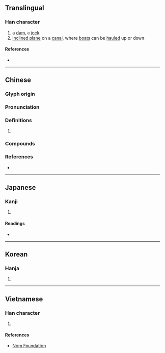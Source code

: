 {{character info}}
==Translingual==

===Han character===
{{Han char|rn=32|rad=土|as=08|sn=11|four=45132|canj=GLE|ids=⿰土隶}}

# a [[dam]], a [[jock]]
# [[inclined plane]] on a [[canal]], where [[boat]]s can be [[haul]]ed up or down

====References====
* {{Han ref|kx=0230.400|dkj=05179|dj=0467.010|hdz=10458.120|uh=57ED|ud=22509|bh=D4B4|bd=54452}}

----

==Chinese==
{{zh-forms}}

===Glyph origin===
{{Han etym}}

===Pronunciation===
{{zh-pron
|m=dài
|c=dai6,doi6
|mc=y
|oc=y
|cat=
}}

===Definitions===
{{zh-hanzi}}

# {{rfdef|zh}}

===Compounds===
{{zh-der|埭堰|陳埭}}

===References===
* {{R:yue:mfccd}}

----

==Japanese==

===Kanji===
{{ja-kanji|grade=|rs=土08}}

# {{rfdef|ja|sort=土08}}

====Readings====
* {{ja-readings|on=[[たい]] (tai), [[だい]] (dai)|kun=[[せき]] (seki)}}

----

==Korean==

===Hanja===
{{ko-hanja|hangeul=태|rv=tae|mr=t'ae}}

# {{rfdef|ko|sort=土08}}

----

==Vietnamese==

===Han character===
{{vi-hantu|[[đại]]|rs=土08}}

# {{rfdef|vi|sort=土08}}

====References====
* [http://nomfoundation.org/common/nom_details.php?codepoint=57ed Nom Foundation]